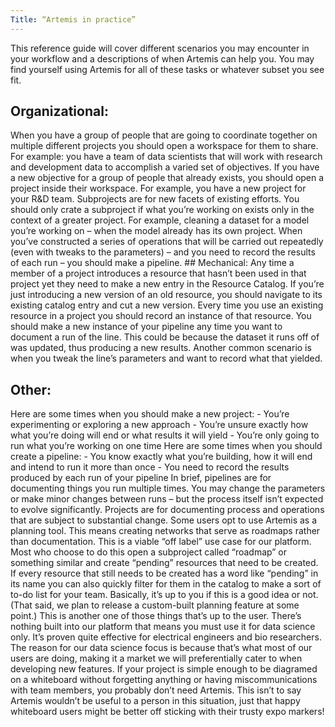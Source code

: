 ```yaml
---
Title: “Artemis in practice”
---
```

This reference guide will cover different scenarios you may encounter in your workflow and a descriptions of when Artemis can help you. You may find yourself using Artemis for all of these tasks or whatever subset you see fit.
## Organizational: 
<Accordion title="When should I open a workspace?">
When you have a group of people that are going to coordinate together on multiple different projects you should open a workspace for them to share. For example: you have a team of data scientists that will work with research and development data to accomplish a varied set of objectives.
</Accordion>
<Accordion title=" When should I open a project?">
If you have a new objective for a group of people that already exists, you should open a project inside their workspace. For example, you have a new project for your R&D team. 
</Accordion>
<Accordion title="When should I open a subproject?">
Subprojects are for new facets of existing efforts. You should only crate a subproject if what you’re working on exists only in the context of a greater project. For example, cleaning a dataset for a model you’re working on – when the model already has its own project.
</Accordion>
<Accordion title="When should I open a pipeline?">
When you’ve constructed a series of operations that will be carried out repeatedly (even with tweaks to the parameters) – and you need to record the results of each run – you should make a pipeline. 
</Accordion>
## Mechanical:
<Accordion title="When should I create a resource?">
Any time a member of a project introduces a resource that hasn’t been used in that project yet they need to make a new entry in the Resource Catalog. If you’re just introducing a new version of an old resource, you should navigate to its existing catalog entry and cut a new version.
</Accordion>
<Accordion title="When should I create an instance?">
Every time you use an existing resource in a project you should record an instance of that resource.
</Accordion>

<Accordion title="When should I make a new instance of my pipeline?">
You should make a new instance of your pipeline any time you want to document a run of the line. This could be because the dataset it runs off of was updated, thus producing a new results. Another common scenario is when you tweak the line’s parameters and want to record what that yielded. 
</Accordion>

## Other:
<Accordion title="Pipeline or project?">
Here are some times when you should make a new project: 
- You’re experimenting or exploring a new approach
- You’re unsure exactly how what you’re doing will end or what results it will yield 
- You’re only going to run what you’re working on one time 
Here are some times when you should create a pipeline: 
- You know exactly what you’re building, how it will end and intend to run it more than once 
- You need to record the results produced by each run of your pipeline
In brief, pipelines are for documenting things you run multiple times. You may change the parameters or make minor changes between runs – but the process itself isn’t expected to evolve significantly. Projects are for documenting process and operations that are subject to substantial change. 
</Accordion>
<Accordion title="Artemis as a planning tool?">
Some users opt to use Artemis as a planning tool. This means creating networks that serve as roadmaps rather than documentation. This is a viable “off label” use case for our platform. Most who choose to do this open a subproject called “roadmap” or something similar and create “pending” resources that need to be created. If every resource that still needs to be created has a word like “pending” in its name you can also quickly filter for them in the catalog to make a sort of to-do list for your team. 
Basically, it’s up to you if this is a good idea or not. (That said, we plan to release a custom-built planning feature at some point.)
</Accordion>
<Accordion title="Using Artemis outside data science?">
This is another one of those things that’s up to the user. There’s nothing built into our platform that means you must use it for data science only. It’s proven quite effective for electrical engineers and bio researchers. The reason for our data science focus is because that’s what most of our users are doing, making it a market we will preferentially cater to when developing new features.
</Accordion>
<Accordion title="When should I not use Artemis?">
If your project is simple enough to be diagramed on a whiteboard without forgetting anything or having miscommunications with team members, you probably don’t need Artemis. This isn’t to say Artemis wouldn’t be useful to a person in this situation, just that happy whiteboard users might be better off sticking with their trusty expo markers!
</Accordion>
